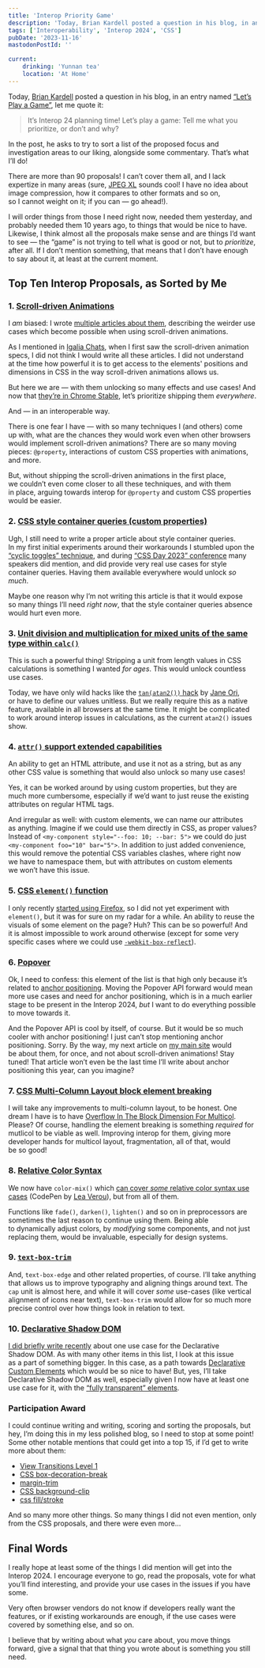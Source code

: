 ```yaml
---
title: 'Interop Priority Game'
description: 'Today, Brian Kardell posted a question in his blog, in an entry named “Let’s Play a Game”. In the post, he asks to try to sort a list of the proposed focus and investigation areas to our liking, alongside some commentary. That’s what I’ll do!'
tags: ['Interoperability', 'Interop 2024', 'CSS']
pubDate: '2023-11-16'
mastodonPostId: ''

current:
	drinking: 'Yunnan tea'
	location: 'At Home'
---
```


Today, [Brian Kardell](https://bkardell.com/) posted a question in his blog, in an entry named [“Let’s Play a Game”](https://bkardell.com/blog/PriorityGame.html), let me quote it:

> It’s Interop 24 planning time! Let’s play a game: Tell me what you prioritize, or don’t and why?

In the post, he asks to try to sort a list of the proposed focus and investigation areas to our liking, alongside some commentary. That’s what I’ll do!

There are more than 90 proposals! I can’t cover them all, and I lack expertize in many areas (sure, [JPEG XL](https://github.com/web-platform-tests/interop/issues/430) sounds cool! I have no idea about image compression, how it compares to other formats and so on, so I cannot weight on it; if you can — go ahead!).

I will order things from those I need right now, needed them yesterday, and probably needed them 10 years ago, to things that would be nice to have. Likewise, I think almost all the proposals make sense and are things I’d want to see — the “game” is not trying to tell what is good or not, but to _prioritize_, after all. If I don’t mention something, that means that I don’t have enough to say about it, at least at the current moment.

## Top Ten Interop Proposals, as Sorted by Me

### 1. [Scroll-driven Animations](https://github.com/web-platform-tests/interop/issues/439)

I _am_ biased: I wrote [multiple articles about them](https://kizu.dev/tags/scroll_driven_animations/), describing the weirder use cases which become possible when using scroll-driven animations.

As I mentioned in [Igalia Chats](https://www.igalia.com/chats/power-of-css), when I first saw the scroll-driven animation specs, I did not think I would write all these articles. I did not understand at the time how powerful it is to get access to the elements' positions and dimensions in CSS in the way scroll-driven animations allows us.

But here we are — with them unlocking so many effects and use cases! And now that [they’re in Chrome Stable](https://blog.kizu.dev/scroll-driven-animations-in-stable-chrome/), let’s prioritize shipping them _everywhere_.

And — in an interoperable way.

There is one fear I have — with so many techniques I (and others) come up with, what are the chances they would work even when other browsers would implement scroll-driven animations? There are so many moving pieces: `@property`, interactions of custom CSS properties with animations, and more.

But, without shipping the scroll-driven animations in the first place, we couldn’t even come closer to all these techniques, and with them in place, arguing towards interop for `@property` and custom CSS properties would be easier.

### 2. [CSS style container queries (custom properties)](https://github.com/web-platform-tests/interop/issues/433)

Ugh, I still need to write a proper article about style container queries. In my first initial experiments around their workarounds I stumbled upon the [“cyclic toggles” technique](https://kizu.dev/cyclic-toggles/), and during [“CSS Day 2023” conference](https://cssday.nl/2023) many speakers did mention, and did provide very real use cases for style container queries. Having them available everywhere would unlock _so much_.

Maybe one reason why I’m not writing this article is that it would expose so many things I’ll need _right now_, that the style container queries absence would hurt even more.

### 3. [Unit division and multiplication for mixed units of the same type within `calc()`](https://github.com/web-platform-tests/interop/issues/513)

This is such a powerful thing! Stripping a unit from length values in CSS calculations is something I wanted _for ages_. This would unlock countless use cases.

Today, we have only wild hacks like the [`tan(atan2())` hack](https://dev.to/janeori/css-type-casting-to-numeric-tanatan2-scalars-582j) by [Jane Ori](https://propjockey.io/), or have to define our values unitless. But we really require this as a native feature, available in all browsers at the same time. It might be complicated to work around interop issues in calculations, as the current `atan2()` issues show.

### 4. [`attr()` support extended capabilities](https://github.com/web-platform-tests/interop/issues/521)

An ability to get an HTML attribute, and use it not as a string, but as any other CSS value is something that would also unlock so many use cases!

Yes, it can be worked around by using custom properties, but they are much more cumbersome, especially if we’d want to just reuse the existing attributes on regular HTML tags.

And irregular as well: with custom elements, we can name our attributes as anything. Imagine if we could use them directly in CSS, as proper values? Instead of `<my-component style="--foo: 10; --bar: 5">` we could do just `<my-component foo="10" bar="5">`. In addition to just added convenience, this would remove the potential CSS variables clashes, where right now we have to namespace them, but with attributes on custom elements we won’t have this issue.

### 5. [CSS `element()` function](https://github.com/web-platform-tests/interop/issues/442)

I only recently [started using Firefox](https://blog.kizu.dev/moving-to-firefox/), so I did not yet experiment with `element()`, but it was for sure on my radar for a while. An ability to reuse the visuals of some element on the page? Huh? This can be so powerful! And it is almost impossible to work around otherwise (except for some very specific cases where we could use [`-webkit-box-reflect`](https://developer.mozilla.org/en-US/docs/Web/CSS/-webkit-box-reflect)).

### 6. [Popover](https://github.com/web-platform-tests/interop/issues/423)

Ok, I need to confess: this element of the list is that high only because it’s related to [anchor positioning](https://kizu.dev/anchor-positioning-experiments/). Moving the Popover API forward would mean more use cases and need for anchor positioning, which is in a much earlier stage to be present in the Interop 2024, _but_ I want to do everything possible to move towards it.

And the Popover API is cool by itself, of course. But it would be so much cooler with anchor positioning! I just can’t stop mentioning anchor positioning. Sorry. By the way, my next article on [my main site](https://kizu.dev/) would be about them, for once, and not about scroll-driven animations! Stay tuned! That article won’t even be the last time I’ll write about anchor positioning this year, can you imagine?

### 7. [CSS Multi-Column Layout block element breaking](https://github.com/web-platform-tests/interop/issues/520)

I will take any improvements to multi-column layout, to be honest. One dream I have is to have [Overflow In The Block Dimension For Multicol](https://github.com/w3c/csswg-drafts/issues/2923). Please? Of course, handling the element breaking is something _required_ for mutlicol to be viable as well. Improving interop for them, giving more developer hands for multicol layout, fragmentation, all of that, would be so good!

### 8. [Relative Color Syntax](https://github.com/web-platform-tests/interop/issues/426)

We now have `color-mix()` which [can cover _some_ relative color syntax use cases](https://codepen.io/leaverou/pen/gOZZQZb?editors=1100) (CodePen by [Lea Verou](https://lea.verou.me/)), but from all of them.

Functions like `fade()`, `darken()`, `lighten()` and so on in preprocessors are sometimes the last reason to continue using them. Being able to dynamically adjust colors, by _modifying_ some components, and not just replacing them, would be invaluable, especially for design systems.

### 9. [`text-box-trim`](https://github.com/web-platform-tests/interop/issues/422)

And, `text-box-edge` and other related properties, of course. I’ll take anything that allows us to improve typography and aligning things around text. The `cap` unit is almost here, and while it will cover _some_ use-cases (like vertical alignment of icons near text), `text-box-trim` would allow for so much more precise control over how things look in relation to text.

### 10. [Declarative Shadow DOM](https://github.com/web-platform-tests/interop/issues/501)

[I did briefly write recently](https://blog.kizu.dev/shadows-separately/) about one use case for the Declarative Shadow DOM. As with many other items in this list, I look at this issue as a part of something bigger. In this case, as a path towards [Declarative Custom Elements](https://github.com/WICG/webcomponents/issues/1009) which would be so nice to have! But, yes, I’ll take Declarative Shadow DOM as well, especially given I now have at least one use case for it, with the [“fully transparent” elements](https://codepen.io/kizu/pen/LYqRRMQ?editors=1100).

### Participation Award

I could continue writing and writing, scoring and sorting the proposals, but hey, I’m doing this in my less polished blog, so I need to stop at some point! Some other notable mentions that could get into a top 15, if I’d get to write more about them:

- [View Transitions Level 1](https://github.com/web-platform-tests/interop/issues/437)
- [CSS box-decoration-break](https://github.com/web-platform-tests/interop/issues/486)
- [margin-trim](https://github.com/web-platform-tests/interop/issues/429)
- [CSS background-clip](https://github.com/web-platform-tests/interop/issues/517)
- [css fill/stroke](https://github.com/web-platform-tests/interop/issues/440)

And so many more other things. So many things I did not even mention, only from the CSS proposals, and there were even more…

## Final Words

I really hope at least some of the things I did mention will get into the Interop 2024. I encourage everyone to go, read the proposals, vote for what you’ll find interesting, and provide your use cases in the issues if you have some.

Very often browser vendors do not know if developers really want the features, or if existing workarounds are enough, if the use cases were covered by something else, and so on.

I believe that by writing about what _you_ care about, you move things forward, give a signal that that thing you wrote about is something you still need.
